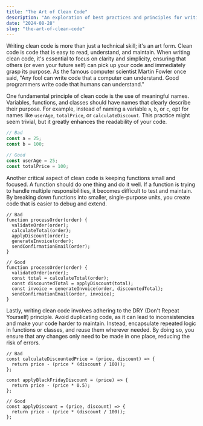 ```yaml
---
title: "The Art of Clean Code"
description: "An exploration of best practices and principles for writing clean, maintainable code."
date: "2024-08-28"
slug: "the-art-of-clean-code"
---
```


Writing clean code is more than just a technical skill; it's an art form. Clean code is code that is easy to read, understand, and
maintain. When writing clean code, it's essential to focus on clarity and simplicity, ensuring that others (or even your future self)
can pick up your code and immediately grasp its purpose. As the famous computer scientist Martin Fowler once said, "Any fool can write
code that a computer can understand. Good programmers write code that humans can understand."

One fundamental principle of clean code is the use of meaningful names. Variables, functions, and classes should have names that clearly
describe their purpose. For example, instead of naming a variable `a`, `b`, or `c`, opt for names like `userAge`, `totalPrice`, or
`calculateDiscount`. This practice might seem trivial, but it greatly enhances the readability of your code.

```javascript
// Bad
const a = 25;
const b = 100;

// Good
const userAge = 25;
const totalPrice = 100;
```

Another critical aspect of clean code is keeping functions small and focused. A function should do one thing and do it well.
If a function is trying to handle multiple responsibilities, it becomes difficult to test and maintain. By breaking down functions into
smaller, single-purpose units, you create code that is easier to debug and extend.

```
// Bad
function processOrder(order) {
  validateOrder(order);
  calculateTotal(order);
  applyDiscount(order);
  generateInvoice(order);
  sendConfirmationEmail(order);
}

// Good
function processOrder(order) {
  validateOrder(order);
  const total = calculateTotal(order);
  const discountedTotal = applyDiscount(total);
  const invoice = generateInvoice(order, discountedTotal);
  sendConfirmationEmail(order, invoice);
}

```

Lastly, writing clean code involves adhering to the DRY (Don't Repeat Yourself) principle. Avoid duplicating code, as it can lead to
inconsistencies and make your code harder to maintain. Instead, encapsulate repeated logic in functions or classes, and reuse them
wherever needed. By doing so, you ensure that any changes only need to be made in one place, reducing the risk of errors.

```
// Bad
const calculateDiscountedPrice = (price, discount) => {
  return price - (price * (discount / 100));
};

const applyBlackFridayDiscount = (price) => {
  return price - (price * 0.5);
};

// Good
const applyDiscount = (price, discount) => {
  return price - (price * (discount / 100));
};

```
